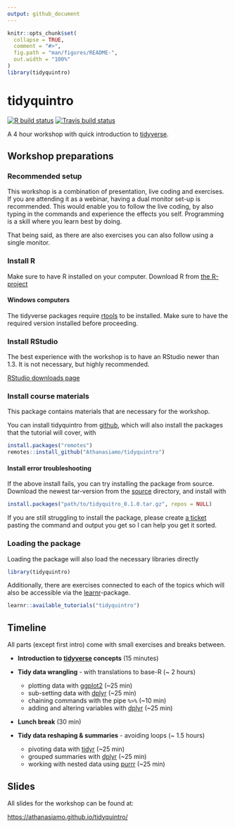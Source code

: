 ```yaml
---
output: github_document
---
```


<!-- README.md is generated from README.Rmd. Please edit that file -->

```r
knitr::opts_chunk$set(
  collapse = TRUE,
  comment = "#>",
  fig.path = "man/figures/README-",
  out.width = "100%"
)
library(tidyquintro)
```

# tidyquintro

<!-- badges: start -->
[![R build status](https://github.com/Athanasiamo/tidyquintro/workflows/R-CMD-check/badge.svg)](https://github.com/Athanasiamo/tidyquintro/actions)
[![Travis build status](https://travis-ci.com/Athanasiamo/tidyquintro.svg?branch=master)](https://travis-ci.com/Athanasiamo/tidyquintro)
<!-- badges: end -->

A 4 hour workshop with quick introduction to [tidyverse](https://www.tidyverse.org/).

## Workshop preparations

### Recommended setup
This workshop is a combination of presentation, live coding and exercises. 
If you are attending it as a webinar, having a dual monitor set-up is recommended. 
This would enable you to follow the live coding, by also typing in the commands and experience the effects you self.
Programming is a skill where you learn best by doing.

That being said, as there are also exercises you can also follow using a single monitor. 

### Install R
Make sure to have R installed on your computer.
Download R from [the R-project](https://www.r-project.org/)

#### Windows computers
The tidyverse packages require [rtools](https://cran.r-project.org/bin/windows/Rtools/) to be installed. 
Make sure to have the required version installed before proceeding.

### Install RStudio

The best experience with the workshop is to have an RStudio newer than 1.3. 
It is not necessary, but highly recommended.

[RStudio downloads page](https://rstudio.com/products/rstudio/download/#download)


### Install course materials

This package contains materials that are necessary for the workshop. 

You can install tidyquintro from [github](https://github.com/Athanasiamo/tidyquintro), which will also install the packages that the tutorial will cover, with

```r
install.packages("remotes")
remotes::install_github("Athanasiamo/tidyquintro")
```

#### Install error troubleshooting
If the above install fails, you can try installing the package from source. 
Download the newest tar-version from the [source](source/) directory, and install with

```r
install.packages("path/to/tidyquitro_0.1.0.tar.gz", repos = NULL)
```

If you are still struggling to install the package, please create [a ticket](https://github.com/Athanasiamo/tidyquintro/issues) pasting the command and output you get so I can help you get it sorted.

### Loading the package
Loading the package will also load the necessary libraries directly
```r
library(tidyquintro)
```

Additionally, there are exercises connected to each of the topics which will also be accessible via the [learnr](https://rstudio.github.io/learnr/)-package.

```r
learnr::available_tutorials("tidyquintro")
```


## Timeline
All parts (except first intro) come with small exercises and breaks between.

- **Introduction to [tidyverse](https://www.tidyverse.org/) concepts** (15 minutes)  

- **Tidy data wrangling** - with translations to base-R (~ 2 hours) 
  - plotting data with [ggplot2](https://ggplot2.tidyverse.org/) (~25 min) 
  - sub-setting data with [dplyr](https://dplyr.tidyverse.org/) (~25 min)  
  - chaining commands with the pipe `%>%` (~10 min)  
  - adding and altering variables with [dplyr](https://dplyr.tidyverse.org/)  (~25 min)  

- **Lunch break** (30 min)  

- **Tidy data reshaping & summaries** - avoiding loops (~ 1.5 hours)   
  - pivoting data with [tidyr](https://tidyr.tidyverse.org/) (~25 min) 
  - grouped summaries with [dplyr](https://dplyr.tidyverse.org/) (~25 min)  
  - working with nested data using [purrr](https://purrr.tidyverse.org/) (~25 min) 
  
## Slides

All slides for the workshop can be found at:

[https://athanasiamo.github.io/tidyquintro/](https://athanasiamo.github.io/tidyquintro/)



